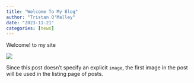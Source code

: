 ```yaml
---
title: "Welcome To My Blog"
author: "Tristan O'Malley"
date: "2023-11-21"
categories: [news]
---
```


 Welcome! to my site

![](thumbnail.jpg)

Since this post doesn't specify an explicit `image`, the first image in the post will be used in the listing page of posts.
